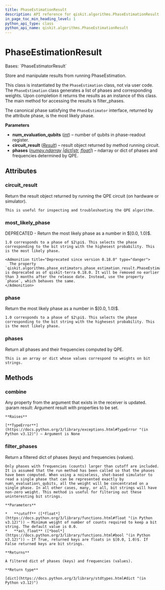 ```yaml
---
title: PhaseEstimationResult
description: API reference for qiskit.algorithms.PhaseEstimationResult
in_page_toc_min_heading_level: 1
python_api_type: class
python_api_name: qiskit.algorithms.PhaseEstimationResult
---
```


# PhaseEstimationResult

<Class id="qiskit.algorithms.PhaseEstimationResult" isDedicatedPage={true} github="https://github.com/qiskit/qiskit/tree/stable/0.25/qiskit/algorithms/phase_estimators/phase_estimation_result.py" signature="qiskit.algorithms.PhaseEstimationResult(num_evaluation_qubits, circuit_result, phases)">
  Bases: `PhaseEstimatorResult`

  Store and manipulate results from running PhaseEstimation.

  This class is instantiated by the `PhaseEstimation` class, not via user code. The `PhaseEstimation` class generates a list of phases and corresponding weights. Upon completion it returns the results as an instance of this class. The main method for accessing the results is filter\_phases.

  The canonical phase satisfying the `PhaseEstimator` interface, returned by the attribute phase, is the most likely phase.

  **Parameters**

  *   **num\_evaluation\_qubits** ([*int*](https://docs.python.org/3/library/functions.html#int "(in Python v3.12)")) – number of qubits in phase-readout register.
  *   **circuit\_result** ([*Result*](qiskit.result.Result "qiskit.result.Result")) – result object returned by method running circuit.
  *   **phases** ([*numpy.ndarray*](https://numpy.org/doc/stable/reference/generated/numpy.ndarray.html#numpy.ndarray "(in NumPy v1.26)")  *|*[*dict*](https://docs.python.org/3/library/stdtypes.html#dict "(in Python v3.12)")*\[*[*str*](https://docs.python.org/3/library/stdtypes.html#str "(in Python v3.12)")*,* [*float*](https://docs.python.org/3/library/functions.html#float "(in Python v3.12)")*]*) – ndarray or dict of phases and frequencies determined by QPE.

  ## Attributes

  ### circuit\_result

  <Attribute id="qiskit.algorithms.PhaseEstimationResult.circuit_result" name="circuit_result">
    Return the result object returned by running the QPE circuit (on hardware or simulator).

    This is useful for inspecting and troubleshooting the QPE algorithm.
  </Attribute>

  ### most\_likely\_phase

  <Attribute id="qiskit.algorithms.PhaseEstimationResult.most_likely_phase" name="most_likely_phase">
    DEPRECATED - Return the most likely phase as a number in $[0.0, 1.0)$.

    1.0 corresponds to a phase of $2\pi$. This selects the phase corresponding to the bit string with the highesest probability. This is the most likely phase.

    <Admonition title="Deprecated since version 0.18.0" type="danger">
      The property `qiskit.algorithms.phase_estimators.phase_estimation_result.PhaseEstimationResult.most_likely_phase` is deprecated as of qiskit-terra 0.18.0. It will be removed no earlier than 3 months after the release date. Instead, use the property `phase`, which behaves the same.
    </Admonition>
  </Attribute>

  ### phase

  <Attribute id="qiskit.algorithms.PhaseEstimationResult.phase" name="phase">
    Return the most likely phase as a number in $[0.0, 1.0)$.

    1.0 corresponds to a phase of $2\pi$. This selects the phase corresponding to the bit string with the highesest probability. This is the most likely phase.
  </Attribute>

  ### phases

  <Attribute id="qiskit.algorithms.PhaseEstimationResult.phases" name="phases">
    Return all phases and their frequencies computed by QPE.

    This is an array or dict whose values correspond to weights on bit strings.
  </Attribute>

  ## Methods

  ### combine

  <Function id="qiskit.algorithms.PhaseEstimationResult.combine" name="combine" signature="combine(result)">
    Any property from the argument that exists in the receiver is updated. :param result: Argument result with properties to be set.

    **Raises**

    [**TypeError**](https://docs.python.org/3/library/exceptions.html#TypeError "(in Python v3.12)") – Argument is None
  </Function>

  ### filter\_phases

  <Function id="qiskit.algorithms.PhaseEstimationResult.filter_phases" name="filter_phases" signature="filter_phases(cutoff=0.0, as_float=True)">
    Return a filtered dict of phases (keys) and frequencies (values).

    Only phases with frequencies (counts) larger than cutoff are included. It is assumed that the run method has been called so that the phases have been computed. When using a noiseless, shot-based simulator to read a single phase that can be represented exactly by num\_evaluation\_qubits, all the weight will be concentrated on a single phase. In all other cases, many, or all, bit strings will have non-zero weight. This method is useful for filtering out these uninteresting bit strings.

    **Parameters**

    *   **cutoff** ([*float*](https://docs.python.org/3/library/functions.html#float "(in Python v3.12)")) – Minimum weight of number of counts required to keep a bit string. The default value is 0.0.
    *   **as\_float** ([*bool*](https://docs.python.org/3/library/functions.html#bool "(in Python v3.12)")) – If True, returned keys are floats in $[0.0, 1.0)$. If False returned keys are bit strings.

    **Returns**

    A filtered dict of phases (keys) and frequencies (values).

    **Return type**

    [dict](https://docs.python.org/3/library/stdtypes.html#dict "(in Python v3.12)")
  </Function>
</Class>

